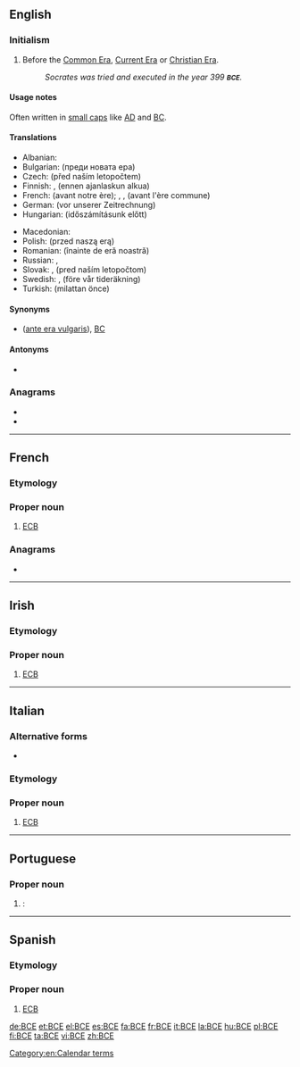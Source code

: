 {{also|B.C.E.|все|всё}}
==English==

===Initialism===
{{rfc-header|Initialism}}
{{head|en|initialism}}

# Before the [[Common Era]], [[Current Era]] or [[Christian Era]].
#: ''Socrates was tried and executed in the year 399 '''<small>BCE</small>'''.''

====Usage notes====
Often written in [[small caps]] like [[AD]] and [[BC]].

====Translations====
{{trans-top|before the common era}}
* Albanian: {{t+|sq|para erës sonë}}
* Bulgarian: {{t+|bg|пр.н.е.}} (преди новата ера)  
* Czech: {{t+|cs|př. n. l.}} (před naším letopočtem)    
* Finnish: {{t+|fi|e.a.a.}}, {{t|fi|eaa}} (ennen ajanlaskun alkua)
* French: {{t+|fr|av.n.è.}} (avant notre ère); {{t+|fr|AEC}}, {{t|fr|AÈC}}, {{t|fr|aèc}} (avant l'ère commune)
* German: {{t+|de|v.u.Z}} (vor unserer Zeitrechnung)
* Hungarian: {{t+|hu|i. e.}} (időszámításunk előtt)
{{trans-mid}}
* Macedonian: {{t+|mk|п.н.е.|tr=pred nášata éra}}
* Polish: {{t+|pl|p.n.e.}} (przed naszą erą)
* Romanian: {{t+|ro|î.e.n.}} (înainte de eră noastră)      
* Russian: {{t+|ru|до н. э.}}, {{t|ru|до на́шей э́ры}}
* Slovak: {{t+|sk|pred n. l.}}, {{t|sk|p.n.l.}} (pred naším letopočtom) 
* Swedish: {{t+|sv|f.v.t.}}, {{t|sv|fvt}} (före vår tideräkning)
* Turkish: {{t+|tr|MÖ}} (milattan önce) 
{{trans-bottom}}

====Synonyms====
* {{l|en|AEV}} ([[ante era vulgaris]]), [[BC]]

====Antonyms====
* {{l|en|CE}}

===Anagrams===
* {{l|en|CBE}}
* {{l|en|ECB}}

[[Category:en:Calendar terms]]

----

==French==

===Etymology===
{{initialism of|Banque centrale européenne||European Central Bank|lang=fr}}

===Proper noun===
{{fr-proper noun}}

# [[ECB]]

===Anagrams===
* {{l|fr|bec}}

----

==Irish==

===Etymology===
{{initialism of|Banc Ceannais Eorpach||European Central Bank|lang=ga}}

===Proper noun===
{{head|ga|proper noun|g=m}}

# [[ECB]]

----

==Italian==

===Alternative forms===
* {{l|it|bce}}

===Etymology===
{{initialism of|Banca Centrale Europea||European Central Bank|lang=it}}

===Proper noun===
{{it-proper noun}}

# [[ECB]]

----

==Portuguese==

===Proper noun===
{{pt-proper noun|m}}

# {{initialism of|Banco Central Europeu||European Central Bank|lang=pt|dot=}}: {{l|en|ECB}}

----

==Spanish==

===Etymology===
{{initialism of|Banco Central Europeo||European Central Bank|lang=es}}

===Proper noun===
{{es-proper noun|m}}

# [[ECB]]

[[de:BCE]]
[[et:BCE]]
[[el:BCE]]
[[es:BCE]]
[[fa:BCE]]
[[fr:BCE]]
[[it:BCE]]
[[la:BCE]]
[[hu:BCE]]
[[pl:BCE]]
[[fi:BCE]]
[[ta:BCE]]
[[vi:BCE]]
[[zh:BCE]]